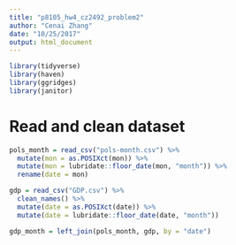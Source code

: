 ```yaml
---
title: "p8105_hw4_cz2492_problem2"
author: "Cenai Zhang"
date: "10/25/2017"
output: html_document
---
```


```r
library(tidyverse)
library(haven)
library(ggridges)
library(janitor)
```

# Read and clean dataset
```r
pols_month = read_csv("pols-month.csv") %>% 
  mutate(mon = as.POSIXct(mon)) %>% 
  mutate(mon = lubridate::floor_date(mon, "month")) %>% 
  rename(date = mon)

gdp = read_csv("GDP.csv") %>% 
  clean_names() %>% 
  mutate(date = as.POSIXct(date)) %>%
  mutate(date = lubridate::floor_date(date, "month"))

gdp_month = left_join(pols_month, gdp, by = "date")
```

